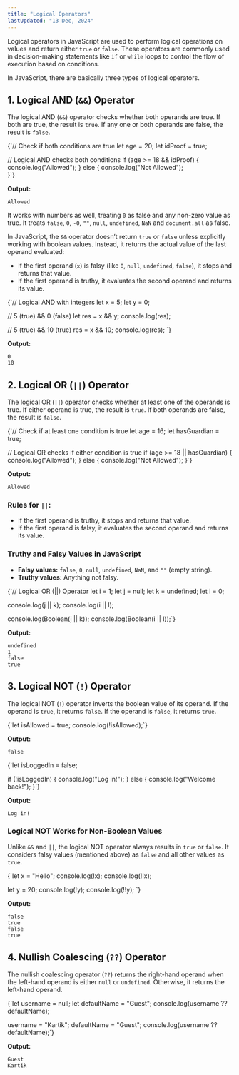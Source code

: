 ```yaml
---
title: "Logical Operators"
lastUpdated: "13 Dec, 2024"
---
```



Logical operators in JavaScript are used to perform logical operations on values and return either `true` or `false`. These operators are commonly used in decision-making statements like `if` or `while` loops to control the flow of execution based on conditions.

In JavaScript, there are basically three types of logical operators.

## 1. Logical AND (`&&`) Operator

The logical AND (`&&`) operator checks whether both operands are true. If both are true, the result is `true`. If any one or both operands are false, the result is `false`.

<CodeBlock language="javascript">
{`// Check if both conditions are true
let age = 20;
let idProof = true;

// Logical AND checks both conditions
if (age >= 18 && idProof) {
  console.log("Allowed"); 
} else {
  console.log("Not Allowed");  
}`}
</CodeBlock>

**Output:**
```plaintext
Allowed
```

It works with numbers as well, treating `0` as false and any non-zero value as true. It treats `false`, `0`, `-0`, `""`, `null`, `undefined`, `NaN` and `document.all` as false.

In JavaScript, the `&&` operator doesn’t return `true` or `false` unless explicitly working with boolean values. Instead, it returns the actual value of the last operand evaluated:

- If the first operand (`x`) is falsy (like `0`, `null`, `undefined`, `false`), it stops and returns that value.
- If the first operand is truthy, it evaluates the second operand and returns its value.

<CodeBlock language="javascript">
{`// Logical AND with integers
let x = 5;
let y = 0;

// 5 (true) && 0 (false)
let res = x && y; 
console.log(res); 

// 5 (true) && 10 (true)
res = x && 10;
console.log(res); `}
</CodeBlock>

**Output:**
```plaintext
0
10
```

## 2. Logical OR (`||`) Operator

The logical OR (`||`) operator checks whether at least one of the operands is true. If either operand is true, the result is `true`. If both operands are false, the result is `false`.

<CodeBlock language="javascript">
{`// Check if at least one condition is true
let age = 16;
let hasGuardian = true;

// Logical OR checks if either condition is true
if (age >= 18 || hasGuardian) {
  console.log("Allowed");
} else {
  console.log("Not Allowed");
}`}
</CodeBlock>

**Output:**
```plaintext
Allowed
```

### Rules for `||`:

- If the first operand is truthy, it stops and returns that value.
- If the first operand is falsy, it evaluates the second operand and returns its value.

### Truthy and Falsy Values in JavaScript

- **Falsy values:** `false`, `0`, `null`, `undefined`, `NaN`, and `""` (empty string).
- **Truthy values:** Anything not falsy.

<CodeBlock language="javascript">
{`// Logical OR (||) Operator
let i = 1;
let j = null;
let k = undefined;
let l = 0;

console.log(j || k);
console.log(i || l);

console.log(Boolean(j || k));
console.log(Boolean(i || l));`}
</CodeBlock>

**Output:**
```plaintext
undefined
1
false
true
```

## 3. Logical NOT (`!`) Operator

The logical NOT (`!`) operator inverts the boolean value of its operand. If the operand is `true`, it returns `false`. If the operand is `false`, it returns `true`.

<CodeBlock language="javascript">
{`let isAllowed = true;
console.log(!isAllowed);`}
</CodeBlock>

**Output:**
```plaintext
false
```

<CodeBlock language="javascript">
{`let isLoggedIn = false;

if (!isLoggedIn) {
  console.log("Log in!");
} else {
  console.log("Welcome back!");
}`}
</CodeBlock>

**Output:**
```plaintext
Log in!
```

### Logical NOT Works for Non-Boolean Values

Unlike `&&` and `||`, the logical NOT operator always results in `true` or `false`. It considers falsy values (mentioned above) as `false` and all other values as `true`.

<CodeBlock language="javascript">
{`let x = "Hello";
console.log(!x);
console.log(!!x);  

let y = 20;
console.log(!y);
console.log(!!y);  `}
</CodeBlock>

**Output:**
```plaintext
false
true
false
true
```

## 4. Nullish Coalescing (`??`) Operator

The nullish coalescing operator (`??`) returns the right-hand operand when the left-hand operand is either `null` or `undefined`. Otherwise, it returns the left-hand operand.

<CodeBlock language="javascript">
{`let username = null;
let defaultName = "Guest";
console.log(username ?? defaultName);

username = "Kartik";
defaultName = "Guest";
console.log(username ?? defaultName);`}
</CodeBlock>

**Output:**
```plaintext
Guest
Kartik
